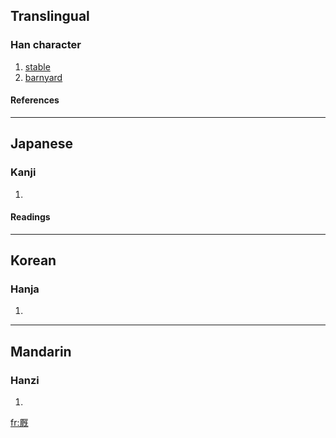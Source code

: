 {{see|廄}}

==Translingual==
===Han character===
{{Han char|rn=27|rad=厂|as=09|sn=11|four=|canj=一日戈山 (MAIU)}}
# [[stable]]
# [[barnyard]]
====References====
{{Han ref|kx=0162.380|dkj=03006|dj=0370.170|hdz=10075.210|uh=53A9|ud=21417}}
----
==Japanese==
===Kanji===
{{ja-kanji|grade=|rs=厂09}}
# {{defn|Japanese}} 
====Readings====
{{ja-readings|on=[[きゅう]] (kyū)|kun=[[うまや]] (umaya)}}
----
==Korean==
===Hanja===
{{ko-hanja|hangeul=구|rv=gu|mr=ku}}
# {{defn|Korean}}
----
==Mandarin==
===Hanzi===
{{cmn-hanzi|tra=廄|pin=[[jiù]] ([[jiu4]])|wg=chiu<sup>4</sup>}}
# {{defn|Mandarin}}

[[fr:厩]]